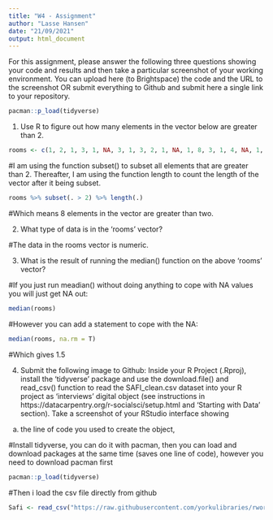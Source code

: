 ```yaml
---
title: "W4 - Assignment"
author: "Lasse Hansen"
date: "21/09/2021"
output: html_document
---
```

For this assignment, please answer the following three questions showing your code and results and then take a particular screenshot of your working environment. You can upload here (to Brightspace) the code and the URL to the screenshot OR submit everything to Github and submit here a single link to your repository.

```r
pacman::p_load(tidyverse)
```


1) Use R to figure out how many elements in the vector below are greater than 2.

```r
rooms <- c(1, 2, 1, 3, 1, NA, 3, 1, 3, 2, 1, NA, 1, 8, 3, 1, 4, NA, 1, 3, 1, 2, 1, 7, 1, NA)
```

#I am using the function subset() to subset all elements that are greater than 2. Thereafter, I am using the function length to count the length of the vector after it being subset.

```r
rooms %>% subset(. > 2) %>% length(.)
```

#Which means 8 elements in the vector are greater than two.

2) What type of data is in the 'rooms' vector?

#The data in the rooms vector is numeric.


3) What is the result of running the median() function on the above 'rooms' vector?

#If you just run meadian() without doing anything to cope with NA values you will just get NA out:

```r
median(rooms)
```

#However you can add a statement to cope with the NA:

```r
median(rooms, na.rm = T)
```

#Which gives 1.5

4) Submit the following image to Github: Inside your R Project (.Rproj), install the 'tidyverse' package and use the download.file() and read_csv() function to read the SAFI_clean.csv dataset into your R project as 'interviews' digital object (see instructions in https://datacarpentry.org/r-socialsci/setup.html and 'Starting with Data' section). Take a screenshot of your RStudio interface showing

a) the line of code you used to create the object,

#Install tidyverse, you can do it with pacman, then you can load and download packages at the same time (saves one line of code), however you need to download pacman first

```r
pacman::p_load(tidyverse)
```

#Then i load the csv file directly from github

```r
Safi <- read_csv("https://raw.githubusercontent.com/yorkulibraries/rworkshop/master/SAFI_clean.csv")
```


